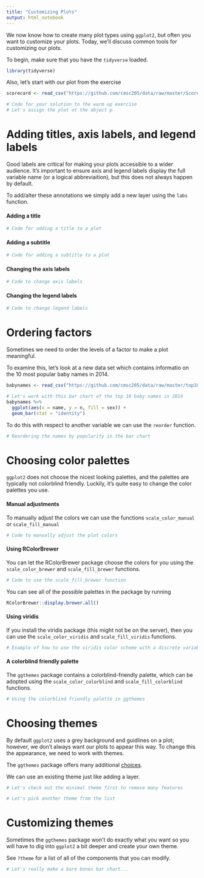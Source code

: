 ```yaml
---
title: "Customizing Plots"
output: html_notebook
---
```


We now know how to create many plot types using `ggplot2`, but often you want to customize your plots. Today, we'll discuss common tools for customizing our plots.

To begin, make sure that you have the `tidyverse` loaded.

```r
library(tidyverse)
```

Also, let's start with our plot from the exercise

```r
scorecard <- read_csv("https://github.com/cmsc205/data/raw/master/ScorecardSmallNarrow.csv")
```

```r
# Code for your solution to the warm up exercise
# Let's assign the plot ot the object p
```


# Adding titles, axis labels, and legend labels


Good labels are critical for making your plots accessible to a wider audience. It's important to ensure axis and legend labels display the full variable name (or a logical abbreviaition), but this does not always happen by default. 

To add/alter these annotations we simply add a new layer using the `labs` function.


#### Adding a title

```r
# Code for adding a title to a plot
```

#### Adding a subtitle

```r
# Code for adding a subtitle to a plot
```

#### Changing the axis labels

```r
# Code to change axis labels
```


#### Changing the legend labels

```r
# Code to change legend labels
```


# Ordering factors

Sometimes we need to order the levels of a factor to make a plot meaningful.

To examine this, let's look at a new data set which contains informatio on the 10 most popular baby names in 2014.

```r
babynames <- read_csv("https://github.com/cmsc205/data/raw/master/top10babynames2014.csv")
```

```r
# Let's work with this bar chart of the top 10 baby names in 2014
babynames %>%
  ggplot(aes(x = name, y = n, fill = sex)) +
  geom_bar(stat = "identity")
```

To do this with respect to another variable we can use the `reorder` function. 

```r
# Reordering the names by popularity in the bar chart
```



# Choosing color palettes

`ggplot2` does not choose the nicest looking palettes, and the palettes are typically not colorblind friendly. Luckily, it's quite easy to change the color palettes you use.

#### Manual adjustments

To manually adjust the colors we can use the functions `scale_color_manual` or `scale_fill_manual`

```r
# Code to manually adjust the plot colors
```


#### Using RColorBrewer

You can let the RColorBrewer package choose the colors for you using the `scale_color_brewer` and `scale_fill_brewer` functions. 

```r
# Code to use the scale_fill_brewer function
```


You can see all of the possible palettes in the package by running 

```r
RColorBrewer::display.brewer.all()
```


#### Using viridis

If you install the viridis package (this might not be on the server), then you can use the `scale_color_viridis` and `scale_fill_viridis` functions.

```r
# Example of how to use the viridis color scheme with a discrete variable
```

#### A colorblind friendly palette

The `ggthemes` package contains a colorblind-friendly palette, which can be adopted using the `scale_color_colorblind` and `scale_fill_colorblind` functions.


```r
# Using the colorblind friendly palette in ggthemes
```




# Choosing themes

By default `ggplot2` uses a grey background and guidlines on a plot; however, we don't always want our plots to appear this way. To change this the appearance, we need to work with themes.

The `ggthemes` package offers many additional [choices](https://github.com/jrnold/ggthemes). 

We can use an existing theme just like adding a layer.


```r
# Let's check out the minimal theme first to remove many features
```


```r
# Let's pick another theme from the list
```


# Customizing themes

Sometimes the `ggthemes` package won't do exactly what you want so you will have to dig into `ggplot2` a bit deeper and create your own theme.

See `?theme` for a list of all of the components that you can modify.


```r
# Let's really make a bare bones bar chart...
```

